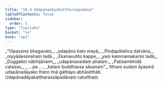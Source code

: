 ```yaml
---
title: "18.4 Udapānadāyakattheraapadāna"
tableOfContents: false
sidebar:
  order: 5
type: "tipitaka"
basket: "su"
book: "ap1"
---
```



<DynamicBreadcrumb />

<Division number="18" book="ap1">

<Paragraph number="2533" type="verses" book="ap1">
_“Vipassino bhagavato,_  
_udapāno kato mayā;_  
_Piṇḍapātañca datvāna,_  
_niyyādesimahaṃ tadā._  

</Paragraph>

</Division>
<Division number="19" book="ap1">

<Paragraph number="2534" type="verses" book="ap1">
_Ekanavutito kappe,_  
_yaṃ kammamakariṃ tadā;_  
_Duggatiṃ nābhijānāmi,_  
_udapānassidaṃ phalaṃ._  

</Paragraph>

</Division>
<Division number="20" book="ap1">

<Paragraph number="2535" type="verses" book="ap1">
_Paṭisambhidā catasso,_  
_ …pe… _  
_kataṃ buddhassa sāsanaṃ”._  

</Paragraph>

<Paragraph number="2536" book="ap1">
Itthaṃ sudaṃ āyasmā udapānadāyako thero imā gāthāyo abhāsitthāti.

</Paragraph>
</Division>

<Paragraph number="2537" type="center" book="ap1">
Udapānadāyakattherassāpadānaṃ catutthaṃ.
</Paragraph>
